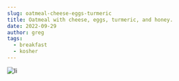 ```yaml
---
slug: oatmeal-cheese-eggs-turmeric
title: Oatmeal with cheese, eggs, turmeric, and honey.
date: 2022-09-29
author: greg
tags:
  - breakfast
  - kosher
---
```

![Ii](https://res.cloudinary.com/dnwrwldkt/image/upload/w_1000,ar_1:1,c_fill,g_auto,e_art:hokusai/v1664466560/meals-for-myself--images/20220929_112708_qppwrp.jpg "B")